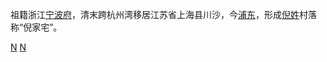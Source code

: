 祖籍浙江[[宁波府|宁波府]]，清末跨杭州湾移居江苏省上海县川沙，今[[浦东|浦东]]，形成[[倪姓|倪姓]]村落称“倪家宅”。

[[Category:余姚人|N]]
[[Category:宁波裔上海人|N]]